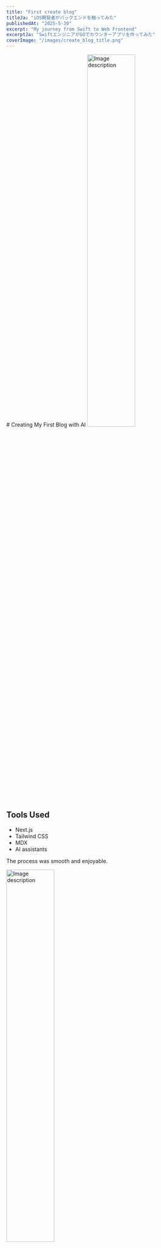 ```yaml
---
title: "First create blog"
titleJa: "iOS開発者がバックエンドを触ってみた"
publishedAt: "2025-5-30"
excerpt: "My journey from Swift to Web Frontend"
excerptJa: "SwiftエンジニアがGOでカウンターアプリを作ってみた"
coverImage: "/images/create_blog_title.png"
---
```


<LanguageContent lang="en">
# Creating My First Blog with AI

<img src="/images/create_blog_title.png" alt="Image description" width="50%" />

## Tools Used
- Next.js
- Tailwind CSS
- MDX
- AI assistants

The process was smooth and enjoyable.
</LanguageContent>

<LanguageContent lang="ja">

<img src="/images/create_blog_title.png" alt="Image description" width="50%" />

# バックエンドとフロントエンドを繋ぐ：GoとTypeScriptでカウンターアプリを作りました

## はじめに

ウェブアプリケーション開発において、フロントエンドとバックエンドの連携は基本中の基本です。今回は、最もシンプルなアプリケーションである「カウンターアプリ」で、GoバックエンドとTypeScriptフロントエンドの連携を作ってみました。

このチュートリアルを通じて、次のことが学べました：
- GoによるシンプルなバックエンドAPIの構築
- SQLiteを使ったデータの永続化
- TypeScriptによるフロントエンド開発
- フロントエンドとバックエンドの連携方法

## 完成イメージ

![カウンターアプリのスクリーンショット](/images/counter-app-screenshot.png)

シンプルなUIですが、「増加」ボタンを押すとカウンターが増え、「リセット」ボタンでゼロに戻ります。カウンター値はサーバー側で保存されるため、ブラウザを閉じて再度開いても値が保持されています。

## 技術スタック

- **フロントエンド**: HTML, CSS, TypeScript
- **バックエンド**: Go (Gin Framework)
- **データベース**: SQLite

## プロジェクト構成

バックエンド実装
1. プロジェクト初期化
まずは、必要な依存関係をインストールします。

mkdir -p counter-app/backend
cd counter-app/backend
go mod init github.com/takuto277/counter_tutorial_app
go get github.com/mattn/go-sqlite3
go get github.com/gin-gonic/gin
go get github.com/gin-contrib/cors

. データベース初期化 (db.go)
SQLiteデータベースを初期化し、カウンターテーブルを作成します。

func InitDB() (*sql.DB, error) {
	db, err := sql.Open("sqlite3", "./counter.db")
	if err != nil {
		return nil, err
	}

	// カウンターテーブル作成
	_, err = db.Exec(`
		CREATE TABLE IF NOT EXISTS counter (
			id INTEGER PRIMARY KEY,
			value INTEGER NOT NULL DEFAULT 0
		)
	`)
	if err != nil {
		return nil, err
	}

	// 初期データの確認と挿入
	var count int
	err = db.QueryRow("SELECT COUNT(*) FROM counter").Scan(&count)
	if err != nil {
		return nil, err
	}

	if count == 0 {
		_, err = db.Exec("INSERT INTO counter (id, value) VALUES (1, 0)")
		if err != nil {
			return nil, err
		}
	}

	return db, nil
}


. カウンター処理 (counter.go)
カウンターの取得、増加、リセット機能を実装します。
func (s *CounterService) IncrementCounter(c *gin.Context) {
	_, err := s.DB.Exec("UPDATE counter SET value = value + 1 WHERE id = 1")
	if err != nil {
		c.JSON(http.StatusInternalServerError, gin.H{"error": "カウンターの増加に失敗しました"})
		return
	}

	var newValue int
	err = s.DB.QueryRow("SELECT value FROM counter WHERE id = 1").Scan(&newValue)
	if err != nil {
		c.JSON(http.StatusInternalServerError, gin.H{"error": "更新後の値の取得に失敗しました"})
		return
	}

	c.JSON(http.StatusOK, Counter{Value: newValue})
}

4. メインサーバー (main.go)
サーバーの起動とルーティングを設定します。
func main() {
	// データベース初期化
	database, err := db.InitDB()
	if err != nil {
		log.Fatalf("データベース初期化エラー: %v", err)
	}
	defer database.Close()

	// カウンターサービス作成
	counterService := counter.NewCounterService(database)

	// Ginルーター設定
	r := gin.Default()

	// CORS設定
	r.Use(cors.New(cors.Config{
		AllowOrigins:     []string{"*"},
		AllowMethods:     []string{"GET", "POST", "PUT"},
		AllowHeaders:     []string{"Origin", "Content-Type"},
		ExposeHeaders:    []string{"Content-Length"},
		AllowCredentials: true,
	}))

	// ルート設定
	r.GET("/counter", counterService.GetCounter)
	r.PUT("/counter/increment", counterService.IncrementCounter)
	r.PUT("/counter/reset", counterService.ResetCounter)

	// サーバー起動
	log.Println("サーバーを起動しています...")
	r.Run(":8080")
}

フロントエンド実装
1. HTML (index.html)
シンプルなHTMLインターフェイスを作成します。
<!DOCTYPE html>
<html lang="ja">
<head>
    <meta charset="UTF-8">
    <meta name="viewport" content="width=device-width, initial-scale=1.0">
    <title>Goカウンターアプリ</title>
    <link rel="stylesheet" href="style.css">
</head>
<body>
    <div class="container">
        <h1>Goカウンターアプリ</h1>
        <div class="counter-container">
            <div class="counter-value" id="counter">0</div>
            <div class="buttons">
                <button id="increment-btn">増加</button>
                <button id="reset-btn">リセット</button>
            </div>
        </div>
    </div>
    <script src="script.js"></script>
</body>
</html>

2. CSS (style.css)
見た目を整えるスタイルを追加します

3. TypeScript (script.ts)
APIとの通信処理を実装します。
    const counterElement = document.getElementById('counter') as HTMLDivElement;
    const API_URL = 'http://localhost:8080';

    const incrementCounter = async (): Promise<void> => {
        try {
            const response = await fetch(`${API_URL}/counter/increment`, {
                method: 'PUT'
            });
            const data = await response.json();
            counterElement.textContent = data.value.toString();
        } catch (error) {
            console.error('カウンター増加エラー:', error);
        }
    };

バックエンドの起動
cd backend
go run main.go
ターミナルが占領されたのでフロントエンドの操作は別のターミナルを立ち上げて行います

フロントエンドのコンパイル
cd frontend
tsc script.ts


フロントエンドの表示
open index.html
 静的なHTML/CSS/JavaScriptで構成されているのでサーバーを立ち上げる必要とかなかった

初期表示時：
ブラウザがロードされると、TypeScriptのfetchCounter関数が実行されます
この関数はGET /counterエンドポイントにリクエストを送信
バックエンドはSQLiteからカウンター値を取得して返します
返された値がブラウザに表示されます
2. 増加ボタンクリック時：
incrementCounter関数が呼び出されます
PUT /counter/incrementエンドポイントにリクエストを送信
バックエンドでSQLのUPDATEクエリが実行され、カウンター値が1増加
新しい値がレスポンスとして返され、ブラウザに表示されます
リセットボタンクリック時：
resetCounter関数が呼び出されます
PUT /counter/resetエンドポイントにリクエストを送信
バックエンドでカウンター値が0にリセットされます
0の値がレスポンスとして返され、ブラウザに表示されます


</LanguageContent>